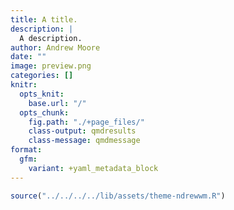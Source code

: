 ```yaml
---
title: A title.
description: |
  A description.
author: Andrew Moore
date: ""
image: preview.png
categories: []
knitr:
  opts_knit: 
    base.url: "/"
  opts_chunk:
    fig.path: "./+page_files/"
    class-output: qmdresults
    class-message: qmdmessage
format:
  gfm:
    variant: +yaml_metadata_block
---
```


<script>
  import BlogHead from "$lib/components/BlogHead.svelte";
</script>

<BlogHead title={title} date={date} />


```r
source("../../../../lib/assets/theme-ndrewwm.R")
```
